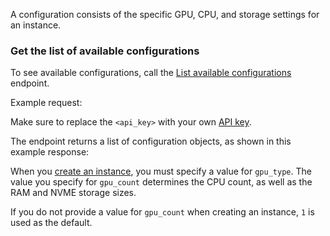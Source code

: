 A configuration consists of the specific GPU, CPU, and storage settings for an instance.

### Get the list of available configurations

To see available configurations, call the [List available configurations](/api-reference/configurations/list) endpoint.

Example request:
<EndpointRequestSnippet endpoint='GET /list_available_configurations' />

Make sure to replace the `<api_key>` with your own [API key](/get-started/api-overview#authentication).

The endpoint returns a list of configuration objects, as shown in this example response:
<EndpointResponseSnippet endpoint='GET /list_available_configurations' />

When you [create an instance](/api-reference/instances/create), you must specify a value for `gpu_type`. The value you specify for `gpu_count` determines the CPU count, as well as the RAM and NVME storage sizes.

<Note title="Note">If you do not provide a value for `gpu_count` when creating an instance, `1` is used as the default.</Note>

